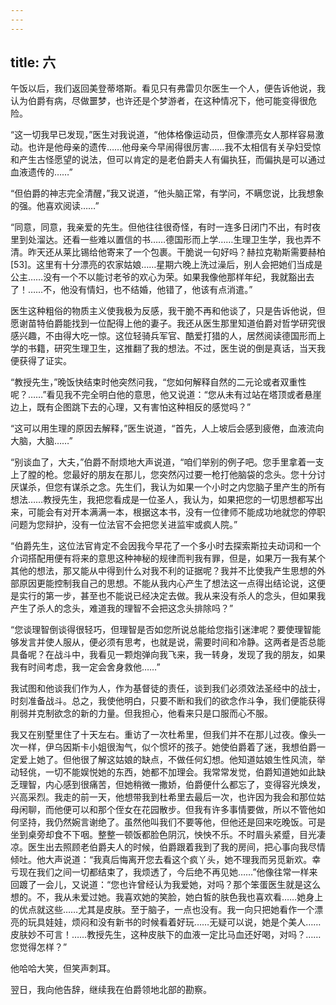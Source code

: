 ```yaml
---
---
---
```

title: 六
---




午饭以后，我们返回美登蒂塔斯。看见只有弗雷贝尔医生一个人，便告诉他说，我认为伯爵有病，尽做噩梦，也许还是个梦游者，在这种情况下，他可能变得很危险。

“这一切我早已发现，”医生对我说道，“他体格像运动员，但像漂亮女人那样容易激动。也许是他母亲的遗传……他母亲今早闹得很厉害……我不太相信有关孕妇受惊和产生古怪愿望的说法，但可以肯定的是老伯爵夫人有偏执狂，而偏执是可以通过血液遗传的……”

“但伯爵的神志完全清醒，”我又说道，“他头脑正常，有学问，不瞒您说，比我想象的强。他喜欢阅读……”

“同意，同意，我亲爱的先生。但他往往很奇怪，有时一连多日闭门不出，有时夜里到处溜达。还看一些难以置信的书……德国形而上学……生理卫生学，我也弄不清。昨天还从莱比锡给他寄来了一个包裹。干脆说一句好吗？赫拉克勒斯需要赫柏[53]。这里有十分漂亮的农家姑娘……星期六晚上洗过澡后，别人会把她们当成是公主……没有一个不以能讨老爷的欢心为荣。如果我像他那样年纪，我就豁出去了！……不，他没有情妇，也不结婚，他错了，他该有点消遣。”

医生这种粗俗的物质主义使我极为反感，我干脆不再和他谈了，只是告诉他说，但愿谢苗特伯爵能找到一位配得上他的妻子。我还从医生那里知道伯爵对哲学研究很感兴趣，不由得大吃一惊。这位轻骑兵军官、酷爱打猎的人，居然阅读德国形而上学的书籍，研究生理卫生，这推翻了我的想法。不过，医生说的倒是真话，当天我便获得了证实。

“教授先生，”晚饭快结束时他突然问我，“您如何解释自然的二元论或者双重性呢？……”看见我不完全明白他的意思，他又说道：“您从未有过站在塔顶或者悬崖边上，既有企图跳下去的心理，又有害怕这种相反的感觉吗？”

“这可以用生理的原因去解释，”医生说道，“首先，人上坡后会感到疲倦，血液流向大脑，大脑……”

“别谈血了，大夫，”伯爵不耐烦地大声说道，“咱们举别的例子吧。您手里拿着一支上了膛的枪。您最好的朋友在那儿，您突然闪过要一枪打他脑袋的念头。您十分讨厌谋杀，但您有谋杀之念。先生们，我认为如果一个小时之内您脑子里产生的所有想法……教授先生，我把您看成是一位圣人，我认为，如果把您的一切思想都写出来，可能会有对开本满满一本，根据这本书，没有一位律师不能成功地就您的停职问题为您辩护，没有一位法官不会把您关进监牢或疯人院。”

“伯爵先生，这位法官肯定不会因我今早花了一个多小时去探索斯拉夫动词和一个介词搭配用便有将来的意思这种神秘的规律而判我有罪，但是，如果万一我有某个其他的想法，那又能从中得到什么对我不利的证据呢？我并不比使我产生思想的外部原因更能控制我自己的思想。不能从我内心产生了想法这一点得出结论说，这便是实行的第一步，甚至也不能说已经决定去做。我从来没有杀人的念头，但如果我产生了杀人的念头，难道我的理智不会把这念头排除吗？”

“您谈理智倒谈得很轻巧，但理智是否如您所说总能给您指引迷津呢？要使理智能够发言并使人服从，便必须有思考，也就是说，需要时间和冷静。这两者是否总能具备呢？在战斗中，我看见一颗炮弹向我飞来，我一转身，发现了我的朋友，如果我有时间考虑，我一定会舍身救他……”

我试图和他谈我们作为人，作为基督徒的责任，谈到我们必须效法圣经中的战士，时刻准备战斗。总之，我使他明白，只要不断和我们的欲念作斗争，我们便能获得削弱并克制欲念的新的力量。但我担心，他看来只是口服而心不服。

我又在别墅里住了十天左右。重访了一次杜希里，但我们并不在那儿过夜。像头一次一样，伊乌因斯卡小姐很淘气，似个惯坏的孩子。她使伯爵着了迷，我想伯爵一定爱上她了。但他很了解这姑娘的缺点，不做任何幻想。他知道姑娘生性风流，举动轻佻，一切不能娱悦她的东西，她都不加理会。我常常发觉，伯爵知道她如此缺乏理智，内心感到很痛苦，但她稍微一撒娇，伯爵便什么都忘了，变得容光焕发，兴高采烈。我走的前一天，他想带我到杜希里去最后一次，也许因为我会和那位姑母闲聊，而他便可以和那个侄女在花园散步。但我有许多事情要做，所以不管他如何坚持，我仍然婉言谢绝了。虽然他叫我们不要等他，但他还是回来吃晚饭。可是坐到桌旁却食不下咽。整整一顿饭都脸色阴沉，怏怏不乐。不时眉头紧蹙，目光凄凉。医生出去照顾老伯爵夫人的时候，伯爵跟着我到了我的房间，把心事向我尽情倾吐。他大声说道：“我真后悔离开您去看这个疯丫头，她不理我而另觅新欢。幸亏现在我们之间一切都结束了，我烦透了，今后绝不再见她……”他像往常一样来回踱了一会儿，又说道：“您也许曾经认为我爱她，对吗？那个笨蛋医生就是这么想的。不，我从未爱过她。我喜欢她的笑脸，她白皙的肤色我也喜欢看……她身上的优点就这些……尤其是皮肤。至于脑子，一点也没有。我一向只把她看作一个漂亮的玩具娃娃，烦闷和没有新书的时候看着好玩……无疑可以说，她是个美人……皮肤妙不可言！……教授先生，这种皮肤下的血液一定比马血还好喝，对吗？……您觉得怎样？”

他哈哈大笑，但笑声刺耳。

翌日，我向他告辞，继续我在伯爵领地北部的勘察。